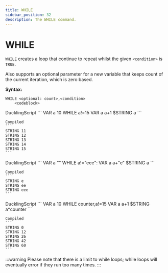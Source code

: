 ```yaml
---
title: WHILE
sidebar_position: 32
description: The WHILE command.
---
```



# WHILE
`WHILE` creates a loop that continue to repeat whilst the given `<condition>` is `TRUE`.

Also supports an optional parameter for a new variable that keeps count
of the current iteration, which is zero based. 

**Syntax:**
```
WHILE <optional: count>,<condition>
    <codeblock>
```

<Tabs>
 <TabItem value="number_condition_example" label="Numeric Conditional" default>
    DucklingScript
    ```
    VAR a 10
    WHILE a!=15
        VAR a a+1
        $STRING a
    ```

    Compiled
    ```
    STRING 11
    STRING 12
    STRING 13
    STRING 14
    STRING 15
    ```
 </TabItem>

 <TabItem value="string_condition_example" label="String Conditional">
    DucklingScript
    ```
    VAR a ""
    WHILE a!="eee":
        VAR a a+"e"
        $STRING a
    ```

    Compiled
    ```
    STRING e
    STRING ee
    STRING eee
    ```
 </TabItem>

 <TabItem value="counter_example" label="Counter">
    DucklingScript
    ```
    VAR a 10
    WHILE counter,a!=15
        VAR a a+1
        $STRING a*counter
    ```

    Compiled
    ```
    STRING 0
    STRING 12
    STRING 26
    STRING 42
    STRING 60
    ```
 </TabItem>
</Tabs>

:::warning
Please note that there is a limit to while loops; while loops will eventually error if they run too many times.
:::